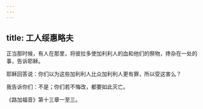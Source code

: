 ```yaml
---
---
---
```

title: 工人绥惠略夫
---



正当那时候，有人在那里，将彼拉多使加利利人的血和他们的祭物，搀杂在一处的事，告诉耶稣。

耶稣回答说：你们以为这些加利利人比众加利利人更有罪，所以受这害么？

我告诉你们：不是；你们若不悔改，都要如此灭亡。

《路加福音》第十三章一至三。